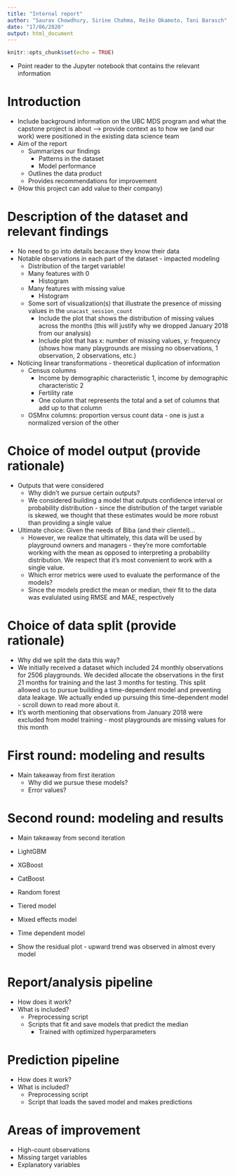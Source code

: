 ```yaml
---
title: "Internal report"
author: "Saurav Chowdhury, Sirine Chahma, Reiko Okamoto, Tani Barasch"
date: "17/06/2020"
output: html_document
---
```


```r
knitr::opts_chunk$set(echo = TRUE)
```

- Point reader to the Jupyter notebook that contains the relevant information

# Introduction

- Include background information on the UBC MDS program and what the capstone project is about --> provide context as to how we (and our work) were positioned in the existing data science team
- Aim of the report
  - Summarizes our findings
    - Patterns in the dataset
    - Model performance
  - Outlines the data product
  - Provides recommendations for improvement
- (How this project can add value to their company)

# Description of the dataset and relevant findings

- No need to go into details because they know their data
- Notable observations in each part of the dataset - impacted modeling
  - Distribution of the target variable! 
  - Many features with 0
    - Histogram
  - Many features with missing value
    - Histogram
  - Some sort of visualization(s) that illustrate the presence of missing values in the `unacast_session_count`
    - Include the plot that shows the distribution of missing values across the months (this will justify why we dropped January 2018 from our analysis)
    - Include plot that has x: number of missing values, y: frequency (shows how many playgrounds are missing no observations, 1 observation, 2 observations, etc.)
- Noticing linear transformations - theoretical duplication of information 
  - Census columns
    - Income by demographic characteristic 1, income by demographic characteristic 2
    - Fertility rate
    - One column that represents the total and a set of columns that add up to that column
  - OSMnx columns: proportion versus count data - one is just a normalized version of the other

# Choice of model output (provide rationale)

- Outputs that were considered
  - Why didn't we pursue certain outputs?
  - We considered building a model that outputs confidence interval or probability distribution - since the distribution of the target variable is skewed, we thought that these estimates would be more robust than providing a single value 
- Ultimate choice: Given the needs of Biba (and their clientel)...
  - However, we realize that ultimately, this data will be used by playground owners and managers - they're more comfortable working with the mean as opposed to interpreting a probability distribution. We respect that it's most convenient to work with a single value. 
  - Which error metrics were used to evaluate the performance of the models?
  - Since the models predict the mean or median, their fit to the data was evalulated using RMSE and MAE, respectively

# Choice of data split (provide rationale)
- Why did we split the data this way?
- We initially received a dataset which included 24 monthly observations for 2506 playgrounds. We decided allocate the observations in the first 21 months for training and the last 3 months for testing. This split allowed us to pursue building a time-dependent model and preventing data leakage. We actually ended up pursuing this time-dependent model - scroll down to read more about it.
- It's worth mentioning that observations from January 2018 were excluded from model training - most playgrounds are missing values for this month

# First round: modeling and results
- Main takeaway from first iteration
  - Why did we pursue these models?
  - Error values?

# Second round: modeling and results
- Main takeaway from second iteration

- LightGBM
- XGBoost
- CatBoost
- Random forest
- Tiered model
- Mixed effects model
- Time dependent model

- Show the residual plot - upward trend was observed in almost every model

# Report/analysis pipeline

- How does it work?
- What is included?
  - Preprocessing script
  - Scripts that fit and save models that predict the median
    - Trained with optimized hyperparameters

# Prediction pipeline 

- How does it work?
- What is included?
  - Preprocessing script
  - Script that loads the saved model and makes predictions

# Areas of improvement

- High-count observations
- Missing target variables
- Explanatory variables
